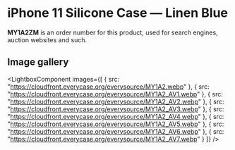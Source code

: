 
# iPhone 11 Silicone Case — Linen Blue

<Callout type='info' emoji='👉🏻'>**MY1A2ZM** is an order number for this product, used for search engines, auction websites and such.</Callout>

## Image gallery

<LightboxComponent
    images={[
      {
        src: "https://cloudfront.everycase.org/everysource/MY1A2.webp"
      },
      {
        src: "https://cloudfront.everycase.org/everysource/MY1A2_AV1.webp"
      },
      {
        src: "https://cloudfront.everycase.org/everysource/MY1A2_AV2.webp"
      },
      {
        src: "https://cloudfront.everycase.org/everysource/MY1A2_AV3.webp"
      },
      {
        src: "https://cloudfront.everycase.org/everysource/MY1A2_AV4.webp"
      },
      {
        src: "https://cloudfront.everycase.org/everysource/MY1A2_AV5.webp"
      },
      {
        src: "https://cloudfront.everycase.org/everysource/MY1A2_AV6.webp"
      },
      {
        src: "https://cloudfront.everycase.org/everysource/MY1A2_AV7.webp"
      }
    ]}
  />
